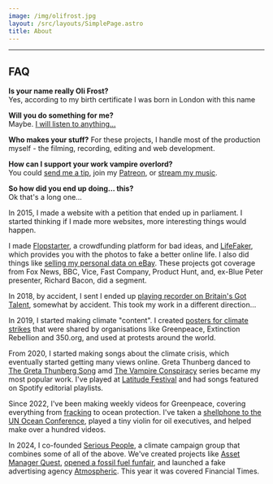 ```yaml
---
image: /img/olifrost.jpg
layout: /src/layouts/SimplePage.astro
title: About
---
```


<BioBuilder />

---

## FAQ

**Is your name really Oli Frost?**  
Yes, according to my birth certificate I was born in London with this name

**Will you do something for me?**  
Maybe. [I will listen to anything…](mailto:mail@olifro.st)

**Who makes your stuff?**
For these projects, I handle most of the production myself - the filming, recording, editing and web development.

**How can I support your work vampire overlord?**  
You could [send me a tip](https://ko-fi.com/olifrost), join my [Patreon](https://www.patreon.com/OliFrost/membership), or [stream my music](https://olifro.st/links).

**So how did you end up doing… this?**  
Ok that's a long one…

<BioExpander summary="See more">
In 2015, I made a website with a petition that ended up in parliament. I started thinking if I made more websites, more interesting things would happen.

I made [Flopstarter](/blog/flopstarter), a crowdfunding platform for bad ideas, and [LifeFaker](/blog/lifefaker), which provides you with the photos to fake a better online life. I also did things like [selling my personal data on eBay](/blog/data-on-ebay). These projects got coverage from Fox News, BBC, Vice, Fast Company, Product Hunt, and, ex-Blue Peter presenter, Richard Bacon, did a segment.

In 2018, by accident, I sent I ended up [playing recorder on Britain's Got Talent](/blog/recorda-boi), somewhat by accident. This took my work in a different direction…

In 2019, I started making climate "content". I created [posters for climate strikes](/blog/climate-strike-posters) that were shared by organisations like Greenpeace, Extinction Rebellion and 350.org, and used at protests around the world.

From 2020, I started making songs about the climate crisis, which eventually started getting many views online. Greta Thunberg danced to [The Greta Thunberg Song](/blog/the-greta-thunberg-song) amd [The Vampire Conspiracy](/blog/the-vampire-conspiracy) series became my most popular work. I've played at [Latitude Festival](/blog/latitude) and had songs featured on Spotify editorial playlists.

Since 2022, I've been making weekly videos for Greenpeace, covering everything from [fracking](/blog/fracking-is-good) to ocean protection. I've taken a [shellphone to the UN Ocean Conference](/blog/shellphone), played a tiny violin for oil executives, and helped make over a hundred videos.

In 2024, I co-founded [Serious People](https://seriouspeople.org.uk), a climate campaign group that combines some of all of the above. We've created projects like [Asset Manager Quest](/blog/asset-manager-quest), [opened a fossil fuel funfair](/blog/fossil-fuel-funfair), and launched a fake advertising agency [Atmospheric](/blog/atmospheric). This year it was covered Financial Times.
</BioExpander>
